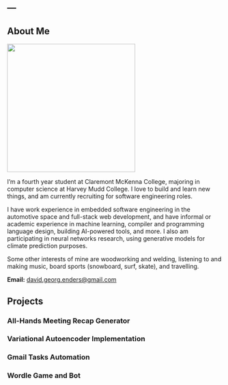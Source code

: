 ---
---

## About Me

![](media/headshot.jpg){fig-align="left" width="300"}

I'm a fourth year student at Claremont McKenna College, majoring in computer science at Harvey Mudd College. I love to build and learn new things, and am currently recruiting for software engineering roles. 

I have work experience in embedded software engineering in the automotive space and full-stack web development, and have informal or academic experience in machine learning, compiler and programming language design, building AI-powered tools, and more. I also am participating in neural networks research, using generative models for climate prediction purposes.

Some other interests of mine are woodworking and welding, listening to and making music, board sports (snowboard, surf, skate), and travelling. 

**Email:** [david.georg.enders@gmail.com](david.georg.enders@gmail.com)

## Projects

### All-Hands Meeting Recap Generator
<!-- {{< video media/demo1.mov title='What is the CERN?' >}} -->

### Variational Autoencoder Implementation

### Gmail Tasks Automation

### Wordle Game and Bot
